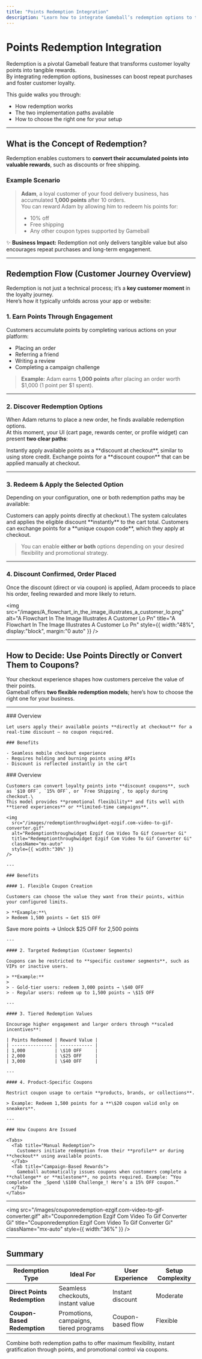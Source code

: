 ```yaml
---
title: "Points Redemption Integration"
description: "Learn how to integrate Gameball’s redemption options to turn customer loyalty points into real rewards."
---
```


# Points Redemption Integration

Redemption is a pivotal Gameball feature that transforms customer loyalty points into tangible rewards.\
By integrating redemption options, businesses can boost repeat purchases and foster customer loyalty.

This guide walks you through:

- How redemption works
- The two implementation paths available
- How to choose the right one for your setup

---

## What is the Concept of Redemption?

Redemption enables customers to **convert their accumulated points into valuable rewards**, such as discounts or free shipping.

### Example Scenario

> **Adam**, a loyal customer of your food delivery business, has accumulated **1,000 points** after 10 orders.\
> You can reward Adam by allowing him to redeem his points for:
>
> - 10% off
> - Free shipping
> - Any other coupon types supported by Gameball

✨ **Business Impact:** Redemption not only delivers tangible value but also encourages repeat purchases and long-term engagement.

---

## Redemption Flow (Customer Journey Overview)

Redemption is not just a technical process; it’s a **key customer moment** in the loyalty journey.\
Here’s how it typically unfolds across your app or website:

### 1. Earn Points Through Engagement

Customers accumulate points by completing various actions on your platform:

- Placing an order
- Referring a friend
- Writing a review
- Completing a campaign challenge

> **Example:** Adam earns **1,000 points** after placing an order worth $1,000 (1 point per $1 spent).

---

### 2. Discover Redemption Options

When Adam returns to place a new order, he finds available redemption options.\
At this moment, your UI (cart page, rewards center, or profile widget) can present **two clear paths**:

<Tabs>
  <Tab title="Apply Points Directly">
    Instantly apply available points as a **discount at checkout**, similar to using store credit.
  </Tab>
  <Tab title="Convert Points to a Coupon">
    Exchange points for a **discount coupon** that can be applied manually at checkout.
  </Tab>
</Tabs>

---

### 3. Redeem & Apply the Selected Option

Depending on your configuration, one or both redemption paths may be available:

<Tabs>
  <Tab title="Direct Points Redemption">
    Customers can apply points directly at checkout.\
    The system calculates and applies the eligible discount **instantly** to the cart total.
  </Tab>
  <Tab title="Coupon-Based Redemption">
    Customers can exchange points for a **unique coupon code**, which they apply at checkout.
  </Tab>
</Tabs>

> You can enable **either or both** options depending on your desired flexibility and promotional strategy.

---

### 4. Discount Confirmed, Order Placed

Once the discount (direct or via coupon) is applied, Adam proceeds to place his order, feeling rewarded and more likely to return.

<img
  src="/images/A_flowchart_in_the_image_illustrates_a_customer_lo.png"
  alt="A Flowchart In The Image Illustrates A Customer Lo Pn"
  title="A Flowchart In The Image Illustrates A Customer Lo Pn"
  style={{ width:"48%", display:"block", margin:"0 auto" }}
/>

---

## How to Decide: Use Points Directly or Convert Them to Coupons?

Your checkout experience shapes how customers perceive the value of their points.\
Gameball offers **two flexible redemption models**; here’s how to choose the right one for your business.

---

<Tabs>
  <Tab title="Direct Points Redemption Discount">
    ### Overview

    Let users apply their available points **directly at checkout** for a real-time discount — no coupon required.

    ### Benefits

    - Seamless mobile checkout experience
    - Requires holding and burning points using APIs
    - Discount is reflected instantly in the cart
  </Tab>
  <Tab title="Coupon-Based Redemption Discount">
    ### Overview

    Customers can convert loyalty points into **discount coupons**, such as `$10 OFF`, `15% OFF`, or `Free Shipping`, to apply during checkout.\
    This model provides **promotional flexibility** and fits well with **tiered experiences** or **limited-time campaigns**.

    <img
      src="/images/redemptionthroughwidget-ezgif.com-video-to-gif-converter.gif"
      alt="Redemptionthroughwidget Ezgif Com Video To Gif Converter Gi"
      title="Redemptionthroughwidget Ezgif Com Video To Gif Converter Gi"
      className="mx-auto"
      style={{ width:"30%" }}
    />

    ---

    ### Benefits

    #### 1. Flexible Coupon Creation

    Customers can choose the value they want from their points, within your configured limits.

    > **Example:**\
    > Redeem 1,500 points → Get $15 OFF  
Save more points → Unlock $25 OFF for 2,500 points

    ---

    #### 2. Targeted Redemption (Customer Segments)

    Coupons can be restricted to **specific customer segments**, such as VIPs or inactive users.

    > **Example:**
    >
    > - Gold-tier users: redeem 3,000 points → \$40 OFF
    > - Regular users: redeem up to 1,500 points → \$15 OFF

    ---

    #### 3. Tiered Redemption Values

    Encourage higher engagement and larger orders through **scaled incentives**:

    | Points Redeemed | Reward Value |
    | --------------- | ------------ |
    | 1,000           | \$10 OFF     |
    | 2,000           | \$25 OFF     |
    | 3,000           | \$40 OFF     |

    ---

    #### 4. Product-Specific Coupons

    Restrict coupon usage to certain **products, brands, or collections**.

    > Example: Redeem 1,500 points for a **\$20 coupon valid only on sneakers**.

    ---

    ### How Coupons Are Issued

    <Tabs>
      <Tab title="Manual Redemption">
        Customers initiate redemption from their **profile** or during **checkout** using available points.
      </Tab>
      <Tab title="Campaign-Based Rewards">
        Gameball automatically issues coupons when customers complete a **challenge** or **milestone**, no points required. Example: “You completed the _Spend \$100 Challenge_! Here’s a 15% OFF coupon.”
      </Tab>
    </Tabs>
  </Tab>
</Tabs>

---

<img
  src="/images/couponredemption-ezgif.com-video-to-gif-converter.gif"
  alt="Couponredemption Ezgif Com Video To Gif Converter Gi"
  title="Couponredemption Ezgif Com Video To Gif Converter Gi"
  className="mx-auto"
  style={{ width:"36%" }}
/>

---

## Summary

| Redemption Type              | Ideal For                              | User Experience   | Setup Complexity |
| ---------------------------- | -------------------------------------- | ----------------- | ---------------- |
| **Direct Points Redemption** | Seamless checkouts, instant value      | Instant discount  | Moderate         |
| **Coupon-Based Redemption**  | Promotions, campaigns, tiered programs | Coupon-based flow | Flexible         |

<Tip>
  Combine both redemption paths to offer maximum flexibility, instant gratification through points, and promotional control via coupons.
</Tip>

